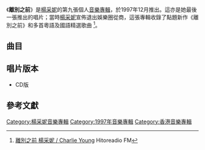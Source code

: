{{Infobox album <!-- See Wikipedia:WikiProject_Albums -->
| name       = 離別之前
| type       = [[精選輯|精選輯]]
| artist     = [[楊采妮|楊采妮]]
| cover      = 離別之前 cover.jpg
| released   = 1997年12月
| recorded   = 1997年
| genre      = [[國語流行音樂|國語流行音樂]]、[[粵語流行音樂|粵語流行音樂]]
| length     = 49分49秒
| label      = [[千禧年代_(唱片公司)|科藝年代]]<br>[[科藝百代|科藝百代]]
<!-- 未知參數 | number     = 12 -->
| prev_title = [[采妮|采妮]]
| prev_year  = 1997
| next_title = 
| next_year  = 
}}
《'''離別之前'''》是[[楊采妮|楊采妮]]的第九張個人[[音樂專輯|音樂專輯]]，於1997年12月推出。這亦是她最後一張推出的唱片；當時[[楊采妮|楊采妮]]宣佈退出娛樂圈從商，這張專輯收錄了點題新作《離別之前》和多首粵語及國語精選歌曲 <ref>[http://www.hitoradio.com/newweb/2787album 離別之前 楊采妮 / Charlie Young] Hitoreadio FM</ref>。

==曲目==
{{Tracklist
| font_size = 90%
| total_length = 49:49

| extra_column = 首次收錄專輯

| title1         = 離別之前
| music1         = [[陳國華_(音樂人)|陳國華]]
| lyrics1        = [[陳鎮川|陳鎮川]]
| arranger1      = [[Terence_Teo|Terence Teo]]
| producer1      = [[李偲菘|李偲菘]]
| note1          = '''新曲'''
| longnote1      = '''台灣主打'''
| extra1         = 離別之前
| length1        = 4:21

| title2         = 星期天，我不談感情
| music2         = [[佐藤榮子|佐藤榮子]]
| lyrics2        = [[何啟弘|何啟弘]]
| arranger2      = [[鍾興民|鍾興民]]
| producer2      = [[黃卓穎|黃卓穎]]
| longnote2      = 
| extra2         = [[為所欲為|為所欲為]]
| length2        = 4:38

| title3         = 冒險遊戲
| music3         = 李偲菘
| lyrics3        = 陳鎮川
| arranger3      = 李偲菘
| producer3      = [[王治平|王治平]]
| longnote3      = 
| extra3         = [[懂不懂|懂不懂]]
| length3        = 3:53

| title4         = BONJOUR台北
| music4         = [[陳冠蒨|陳冠蒨]]
| lyrics4        = 陳冠蒨
| arranger4      = 鍾興民
| producer4      = 鍾興民
| longnote4      = 
| extra4         = [[懂不懂|懂不懂]]
| length4        = 4:05

| title5         = 笑著流淚
| music5         = [[辛偉力|辛偉力]]
| lyrics5        = 何啟弘
| arranger5      = 辛偉力
| producer5      = 黃卓穎
| longnote5      = 
| extra5         = [[笑著流淚|笑著流淚]]
| length5        = 4:07

| title6         = 懂不懂
| music6         = [[Peter_Svensson|Peter Svensson]]<br>[[Magnus_Sveningsson|Magnus Sveningsson]]<br>[[Nina_Persson|Nina Persson]]
| lyrics6        = [[施立|施立]]
| arranger6      = 鍾興民
| producer6      = 鍾興民
| longnote6      = 
| extra6         = [[懂不懂|懂不懂]]
| length6        = 3:48

| title7         = 陪伴我
| music7         = 陳國華
| lyrics7        = [[李敏_(香港)|李敏]]
| arranger7      = Terence Teo
| producer7      = 李偲菘
| note7          = '''新曲'''
| longnote7      = '''香港主打'''<br>《離別之前》粵語版
| extra7         = 離別之前
| length7        = 4:21

| title8         = 不會哭於你面前
| music8         = [[中島美雪|中島美雪]]
| lyrics8        = [[林振強|林振強]]
| arranger8      = [[盧東尼|盧東尼]]
| producer8      = [[梁榮駿|梁榮駿]]
| longnote8      = 
| extra8         = [[愛的感覺|愛的感覺]]
| length8        = 3:53

| title9         = 愛情來的時候
| music9         = [[巫啟賢|巫啟賢]]
| lyrics9        = [[張美賢|張美賢]]
| arranger9      = [[杜自持|杜自持]]
| producer9      = 巫啟賢<br>杜自持
| longnote9      = 與[[巫啟賢|巫啟賢]]合唱
| extra9         = [[初戀_(楊采妮EP)|初戀]]
| length9        = 4:40

| title10        = 為所欲為
| music10        = [[劉志宏_(音樂創作人)|劉志宏]]
| lyrics10       = [[劉思銘|劉思銘]]
| arranger10     = [[洪敬堯|洪敬堯]]
| producer10     = 劉志宏<br>劉思銘
| longnote10     = 
| extra10        = [[為所欲為|為所欲為]]
| length10       = 3:52

| title11        = 風中的蝴蝶
| music11        = [[戚小戀|戚小戀]]
| lyrics11       = [[黃桂蘭|黃桂蘭]]
| arranger11     = [[涂惠源|-{涂}-惠源]]
| producer11     = 鍾興民
| longnote11     = 
| extra11        = [[懂不懂|懂不懂]]
| length11       = 3:57

| title12        = 毋忘我的愛
| music12        = [[黃尚偉|黃尚偉]]
| lyrics12       = [[向雪懷|向雪懷]]
| arranger12     = 黃尚偉
| producer12     = 黃尚偉
| longnote12     = 
| extra12        = [[毋忘我_(楊采妮專輯)|毋忘我]]
| length12       = 4:10
}}

==唱片版本==
*CD版

==參考文獻==
{{reflist}}

{{楊采妮}}


[[Category:楊采妮音樂專輯|Category:楊采妮音樂專輯]]
[[Category:1997年音樂專輯|Category:1997年音樂專輯]]
[[Category:香港音樂專輯|Category:香港音樂專輯]]